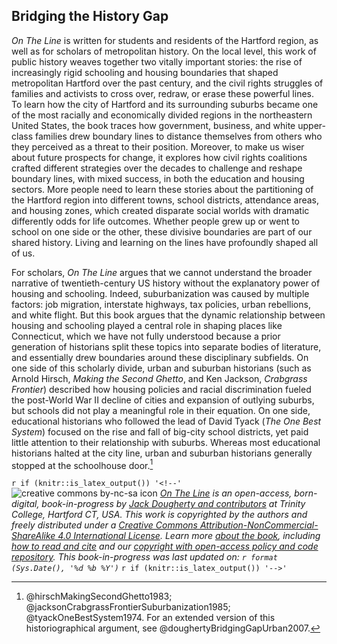 ## Bridging the History Gap {- #bridging}

*On The Line* is written for students and residents of the Hartford region, as well as for scholars of metropolitan history. On the local level, this work of public history weaves together two vitally important stories: the rise of increasingly rigid schooling and housing boundaries that shaped metropolitan Hartford over the past century, and the civil rights struggles of families and activists to cross over, redraw, or erase these powerful lines. To learn how the city of Hartford and its surrounding suburbs became one of the most racially and economically divided regions in the northeastern United States, the book traces how government, business, and white upper-class families drew boundary lines to distance themselves from others who they perceived as a threat to their position. Moreover, to make us wiser about future prospects for change, it explores how civil rights coalitions crafted different strategies over the decades to challenge and reshape boundary lines, with mixed success, in both the education and housing sectors. More people need to learn these stories about the partitioning of the Hartford region into different towns, school districts, attendance areas, and housing zones, which created disparate social worlds with dramatic differently odds for life outcomes. Whether people grew up or went to school on one side or the other, these divisive boundaries are part of our shared history. Living and learning on the lines have profoundly shaped all of us.

For scholars, *On The Line* argues that we cannot understand the broader narrative of twentieth-century US history without the explanatory power of housing and schooling. Indeed, suburbanization was caused by multiple factors: job migration, interstate highways, tax policies, urban rebellions, and white flight. But this book argues that the dynamic relationship between housing and schooling played a central role in shaping places like Connecticut, which we have not fully understood because a prior generation of historians split these topics into separate bodies of literature, and essentially drew boundaries around these disciplinary subfields. On one side of this scholarly divide, urban and suburban historians (such as Arnold Hirsch, *Making the Second Ghetto*, and Ken Jackson, *Crabgrass Frontier*) described how housing policies and racial discrimination fueled the post-World War II decline of cities and expansion of outlying suburbs, but schools did not play a meaningful role in their equation. On one side, educational historians who followed the lead of David Tyack (*The One Best System*) focused on the rise and fall of big-city school districts, yet paid little attention to their relationship with suburbs. Whereas most educational historians halted at the city line, urban and suburban historians generally stopped at the schoolhouse door.^[@hirschMakingSecondGhetto1983; @jacksonCrabgrassFrontierSuburbanization1985; @tyackOneBestSystem1974. For an extended version of this historiographical argument, see @doughertyBridgingGapUrban2007.]

`r if (knitr::is_latex_output()) '<!--'`
![creative commons by-nc-sa icon](images/cc-by-nc-sa-88x31.png) *[On The Line](http://ontheline.trincoll.edu) is an open-access, born-digital, book-in-progress by [Jack Dougherty and contributors](authors-and-contributors.html) at Trinity College, Hartford CT, USA. This work is copyrighted by the authors and freely distributed under a [Creative Commons Attribution-NonCommercial-ShareAlike 4.0 International License](http://creativecommons.org/licenses/by-nc-sa/4.0/). Learn more [about the book](about-the-book.html), including [how to read and cite](how-to-read-and-cite.html) and our [copyright with open-access policy and code repository](copyright-with-open-access.html). This book-in-progress was last updated on: `r format (Sys.Date(), '%d %b %Y')`*
`r if (knitr::is_latex_output()) '-->'`
